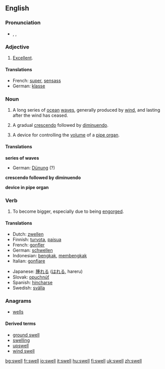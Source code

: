 ==English==

===Pronunciation===
*{{AHD|swĕl}}, {{IPA|/swεl/}}, {{IPA|/swEl/}}

===Adjective===
{{en-ad2|'''swell'''|-|-}}

# {{informal}} [[excellent|Excellent]].

====Translations====
{{top}}
*French: [[super#French|super]], [[sensass]]
*German: [[klasse]]
{{mid}}
{{bottom}}

===Noun===
{{en-noun|swell|swells}}

# A long series of [[ocean]] [[wave]]s, generally produced by [[wind]], and lasting after the wind has ceased.
# {{music}} A gradual [[crescendo]] followed by [[diminuendo]].
# {{music}} A device for controlling the [[volume]] of a [[pipe organ]].

====Translations====
'''series of waves'''
{{top}}
*German: [[Dünung]] {{f}} (?)
{{mid}}
{{bottom}}

'''crescendo followed by diminuendo'''
{{top}}
{{mid}}
{{bottom}}

'''device in pipe organ'''
{{top}}
{{mid}}
{{bottom}}

===Verb===
{{irregverb|'''to swell'''|'''[[swells]]'''|'''[[swelled]]'''|'''[[swollen]] '''or''' [[swelled]]'''|'''[[swelling]]'''}}

# {{intransitive}} To become bigger, especially due to being [[engorge]]d.

====Translations====
{{top}}
*Dutch: [[zwellen]]
*Finnish: [[turvota]], [[paisua]]
*French: [[gonfler]]
*German: [[schwellen]]
*Indonesian: [[bengkak]], [[bengkak|membengkak]]
*Italian: [[gonfiare]]
{{mid}}
*Japanese: [[腫れる]] ([[はれる]], hareru)
*Slovak: [[opuchnúť]]
*Spanish: [[hincharse]]
*Swedish: [[svälla]]
{{bottom}}

===Anagrams===
*[[wells]]

====Derived terms====
*[[ground swell]]
*[[swelling]]
*[[upswell]]
*[[wind swell]]

[[bg:swell]]
[[fr:swell]]
[[io:swell]]
[[it:swell]]
[[hu:swell]]
[[fi:swell]]
[[uk:swell]]
[[zh:swell]]